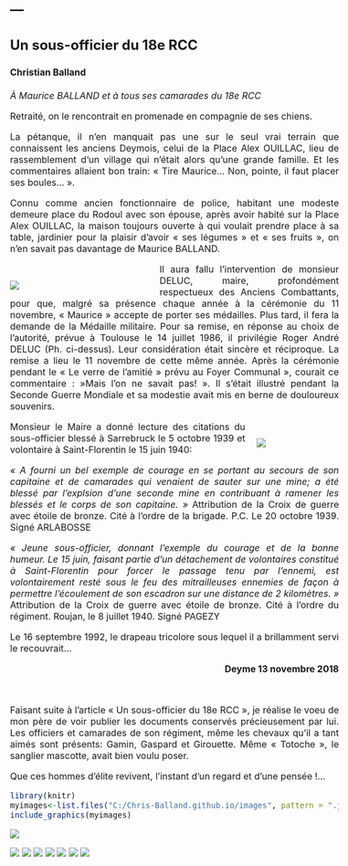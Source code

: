 ---
---  

<link rel="stylesheet" href="styles.css" type="text/css">

<style>
body {
text-align: justify; font-size:12pt}
</style>

## Un sous-officier du 18e RCC        
#### Christian Balland      

*À Maurice BALLAND et à tous ses camarades du 18e RCC*

 

Retraité, on le rencontrait en promenade en compagnie de ses chiens.

La pétanque, il n’en manquait pas une sur le seul vrai terrain que connaissent les anciens Deymois, celui de la Place Alex OUILLAC, lieu de rassemblement d’un village qui n’était alors qu’une grande famille. Et les commentaires allaient bon train: « Tire Maurice… Non, pointe, il faut placer ses boules… ».

Connu comme ancien fonctionnaire de police, habitant une modeste demeure place du Rodoul avec son épouse, après avoir habité sur la Place Alex OUILLAC, la maison toujours ouverte à qui voulait prendre place à sa table, jardinier pour la plaisir d’avoir « ses légumes » et « ses fruits », on n’en savait pas davantage de Maurice BALLAND.

<div style= "float:left;position: relative; width:42%; top: 14px;margin-right: 20px">

![](11.11.1986-Remise de Medaille.jpg) 

</div>

Il aura fallu l’intervention de monsieur DELUC, maire, profondément respectueux des Anciens Combattants, pour que, malgré sa présence chaque année à la cérémonie du 11 novembre, « Maurice » accepte de porter ses médailles. Plus tard, il fera la demande de la Médaille militaire. Pour sa remise, en réponse au choix de l’autorité, prévue à Toulouse le 14 juillet 1986, il privilégie Roger André DELUC (Ph. ci-dessus). Leur considération était sincère et réciproque. La remise a lieu le 11 novembre de cette même année. Après la cérémonie pendant le « Le verre de l’amitié » prévu au Foyer Communal », courait ce commentaire : »Mais l’on ne savait pas! ». Il s’était illustré pendant la Seconde Guerre Mondiale et sa modestie avait mis en berne de douloureux souvenirs.

<div style= "float:right;position: relative; width:25%; top: 14px;margin-left: 20px">

![](Portrait Maurice.jpg) 

</div>

Monsieur le Maire a donné lecture des citations du sous-officier blessé à Sarrebruck le 5 octobre 1939 et volontaire à Saint-Florentin le 15 juin 1940:

*« A fourni un bel exemple de courage en se portant au secours de son capitaine et de camarades qui venaient de sauter sur une mine; a été blessé par l’explsion d’une seconde mine en contribuant à ramener les blessés et le corps de son capitaine. »* Attribution de la Croix de guerre avec étoile de bronze. Cité à l’ordre de la brigade. P.C. Le 20 octobre 1939. Signé ARLABOSSE

*« Jeune sous-officier, donnant l’exemple du courage et de la bonne humeur. Le 15 juin, faisant partie d’un détachement de volontaires constitué à Saint-Florentin pour forcer le passage tenu par l’ennemi, est volontairement resté sous le feu des mitrailleuses ennemies de façon à permettre l’écoulement de son escadron sur une distance de 2 kilomètres. »* Attribution de la Croix de guerre avec étoile de bronze. Cité à l’ordre du régiment. Roujan, le 8 juillet 1940. Signé PAGEZY

Le 16 septembre 1992, le drapeau tricolore sous lequel il a brillamment servi le recouvrait…

<div style="text-align: right"> **Deyme 13 novembre 2018**</div>  
<br /> 

    
    
Faisant suite à l’article « Un sous-officier du 18e RCC », je réalise le voeu de mon père de voir publier les documents conservés précieusement par lui. Les officiers et camarades de son régiment, même les chevaux qu’il a tant aimés sont présents: Gamin, Gaspard et Girouette. Même « Totoche », le sanglier mascotte, avait bien voulu poser.

Que ces hommes d’élite revivent, l’instant d’un regard et d’une pensée !… 

```r
library(knitr)
myimages<-list.files("C:/Chris-Balland.github.io/images", pattern = ".jpg", full.names = TRUE)
include_graphics(myimages)
```
![](Gallery Maurice 1.jpg) 

![](Gallery Maurice 2.jpg) 
![](Gallery Maurice 3.jpg) 
![](Gallery Maurice 4 _officiers-et-sous-officiers-1939.jpg) 
![](Gallery Maurice 5-rcc-1939.jpg) 
![](Gallery Maurice 6 girouette-forbach-19371.jpg) 
![](Gallery Maurice 7 _20-02-1938.jpg) 
![](Gallery Maurice 8 forbach-12-mars-1939-3.jpg) 



